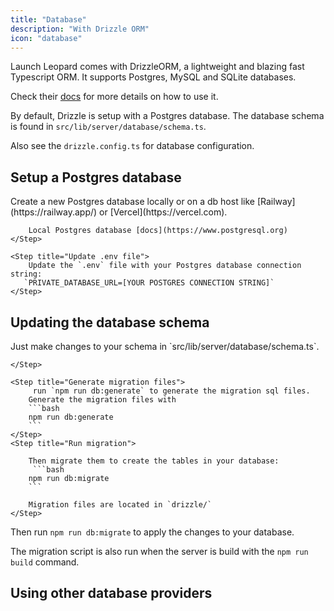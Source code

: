 ```yaml
---
title: "Database"
description: "With Drizzle ORM"
icon: "database"
---
```


Launch Leopard comes with DrizzleORM, a lightweight and blazing fast Typescript ORM.
It supports Postgres, MySQL and SQLite databases.

Check their [docs](https://orm.drizzle.team/docs/overview) for more details on how to use it.

By default, Drizzle is setup with a Postgres database.
The database schema is found in `src/lib/server/database/schema.ts`.

Also see the `drizzle.config.ts` for database configuration.

## Setup a Postgres database

<Steps>
    <Step title="Create new Postgres db">
        Create a new Postgres database locally or on a db host like [Railway](https://railway.app/) or [Vercel](https://vercel.com).
        
        Local Postgres database [docs](https://www.postgresql.org)
    </Step>

    <Step title="Update .env file">
        Update the `.env` file with your Postgres database connection string:
       `PRIVATE_DATABASE_URL=[YOUR POSTGRES CONNECTION STRING]`
    </Step>
</Steps>

## Updating the database schema

<Steps>
    <Step title="Make changes to your schema">
      Just make changes to your schema in `src/lib/server/database/schema.ts`.

    </Step>

    <Step title="Generate migration files">
         run `npm run db:generate` to generate the migration sql files.
        Generate the migration files with
        ```bash
        npm run db:generate
        ```
    </Step>
    <Step title="Run migration">

        Then migrate them to create the tables in your database:
         ```bash
        npm run db:migrate
        ```

        Migration files are located in `drizzle/`
    </Step>

</Steps>

Then run `npm run db:migrate` to apply the changes to your database.

The migration script is also run when the server is build with the `npm run build` command.

## Using other database providers
